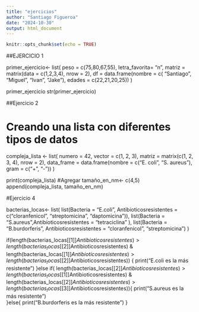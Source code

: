 ```yaml
---
title: "ejercicios"
author: "Santiago Figueroa"
date: "2024-10-30"
output: html_document
---
```


```r
knitr::opts_chunk$set(echo = TRUE)
```



##EJERCICIO 1

primer_ejercicio<- list(
  peso = c(75,80,67,55),
  letra_favorita= "n",
  matriz = matrix(data = c(1,2,3,4), nrow = 2),
  df = data.frame(nombre = c( "Santiago", "Miguel", "Ivan", "Jake"),
                  edades = c(22,21,20,25))
)

primer_ejercicio
str(primer_ejercicio)


##Ejercicio 2

# Creando una lista con diferentes tipos de datos
compleja_lista <- list(
  numero = 42,
  vector = c(1, 2, 3),
  matriz = matrix(c(1, 2, 3, 4), nrow = 2),
  data_frame = data.frame(nombre = c("E. coli", "S. aureus"), gram = c("+", "-"))
)

print(compleja_lista)
#Agregar
tamaño_en_nm<- c(4,5)
append(compleja_lista, tamaño_en_nm)

#Ejercicio 4

bacterias_locas<- list(
  list(Bacteria = "E.coli", Antibioticosresistentes = c("cloranfenicol", 
                                                        "streptomicina", "daptomicina")),
  list(Bacteria = "S.aureus",Antibioticosresistentes = "tetraciclina" ),
  list(Bacteria = "B.burdorferis", Antibioticosresistentes = "cloranfenicol",
       "streptomicina")
)

if(length(bacterias_locas[[1]]$Antibioticosresistentes) > length(bacterias_locas[[2]]$Antibioticosresistentes) & length(bacterias_locas[[1]]$Antibioticosresistentes) > length(bacterias_locas[[2]]$Antibioticosresistentes)) {
  print("E.coli es la más resistente")
}else if( length(bacterias_locas[[2]]$Antibioticosresistentes) > length(bacterias_locas[[1]]$Antibioticosresistentes) & length(bacterias_locas[[2]]$Antibioticosresistentes)>length(bacterias_locas[[3]]$Antibioticosresistentes)){
  print("S.aureus es la más resistente")                                         
}else{
  print("B.burdorferis es la más resistente")
}


